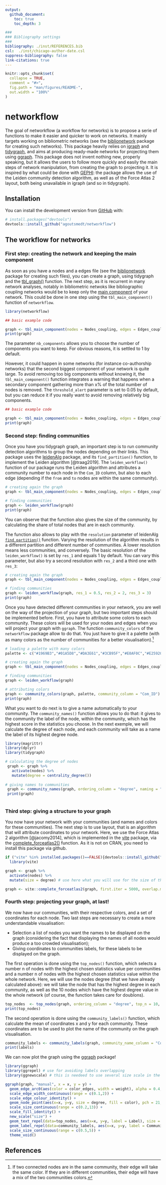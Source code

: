 ```yaml
---
output: 
  github_document:
    toc: true
    toc_depth: 3

###
### Bibliography settings
###
bibliography: ./inst/REFERENCES.bib
csl:  ./inst/chicago-author-date.csl
suppress-bibliography: false
link-citations: true
---
```


<!-- README.md is generated from README.Rmd. Please edit that file -->

```r
knitr::opts_chunk$set(
  collapse = TRUE,
  comment = "#>",
  fig.path = "man/figures/README-",
  out.width = "100%"
)
```

# networkflow

<!-- badges: start -->
<!-- badges: end -->

The goal of networkflow (a workflow for networks) is to propose a serie of functions to make it easier and quicker to work on networks. It mainly targets working on bibliometric networks (see the [biblionetwork](https://github.com/agoutsmedt/biblionetwork) package for creating such networks). This package heavily relies on [igraph](https://igraph.org/r/) and [tidygraph](https://tidygraph.data-imaginist.com/index.html), and aims at producing ready-made networks for projecting them using [ggraph](https://ggraph.data-imaginist.com/). This package does not invent nothing new, properly speaking, but it allows the users to follow more quickly and easily the main steps of network manipulation, from creating the graph to projecting it. It is inspired by what could be done with [GEPHI](https://gephi.org/): the package allows the use of the Leiden community detection algorithm, as well as of the Force Atlas 2 layout, both being unavailable in igraph (and so in tidygraph).

## Installation

You can install the development version from [GitHub](https://github.com/) with:

``` r
# install.packages("devtools")
devtools::install_github("agoutsmedt/networkflow")
```

## The workflow for networks

### First step: creating the network and keeping the main component

As soon as you have a nodes and a edges file (see the [biblionetwork](https://github.com/agoutsmedt/biblionetwork) package for creating such files), you can create a graph, using tidygraph and the [tbl_graph()](https://rdrr.io/cran/tidygraph/man/tbl_graph.html) function. The next step, as it is recurrent in many network analyses, notably in bibliometric netwoks like bibliographic coupling networks would be to keep only the [main component](https://en.wikipedia.org/wiki/Component_(graph_theory)) of your network. This could be done in one step using the `tbl_main_component()` function of `networkflow`. 

```r
library(networkflow)

## basic example code

graph <- tbl_main_component(nodes = Nodes_coupling, edges = Edges_coupling, directed = FALSE, node_key = "ItemID_Ref", nb_components = 1)
print(graph)

```

The parameter `nb_components` allows you to choose the number of components you want to keep. For obvious reasons, it is settled to 1 by default. 

However, it could happen in some networks (for instance co-authorship networks) that the second biggest component of your network is quite large. To avoid removing too big components without knowing it, the `tbl_main_component()` function integrates a warning that happens when a secondary component gathering more than x% of the total number of nodes is removed. The `threshold_alert` parameter is set to 0.05 by default, but you can reduce it if you really want to avoid removing relatively big components.

```r

## basic example code

graph <- tbl_main_component(nodes = Nodes_coupling, edges = Edges_coupling, directed = FALSE, node_key = "ItemID_Ref", threshold_alert = 0.001)
print(graph)

```

### Second step: finding communities

Once you have you tidygraph graph, an important step is to run community detection algorithms to group the nodes depending on their links. This package uses the [leidenAlg](https://cran.r-project.org/web/packages/leidenAlg/index.html) package, and its `find_partition()` function, to implement the Leiden algorithm [@traag2019]. The `leiden_workflow()` function of our package runs the Leiden algorithm and attributes a community number to each node in the `Com_ID` column, but also to each edge (depending if the `from` and `to` nodes are within the same community). 

```r

# creating again the graph
graph <- tbl_main_component(nodes = Nodes_coupling, edges = Edges_coupling, directed = FALSE, node_key = "ItemID_Ref", nb_components = 1)

# finding communities
graph <- leiden_workflow(graph)
print(graph)

```

You can observe that the function also gives the size of the community, by calculating the share of total nodes that are in each community.

The function also allows to play with the `resolution` parameter of leidenAlg [`find_partition()`]() function. Varying the resolution of the algorithm results in a different partition and different number of communities. A lower resolution means less communities, and conversely. The basic resolution of the `leiden_workflow()` is set by `res_1` and equals 1 by default. You can vary this parameter, but also try a second resolution with `res_2` and a third one with `res_3`:

```r

# creating again the graph
graph <- tbl_main_component(nodes = Nodes_coupling, edges = Edges_coupling, directed = FALSE, node_key = "ItemID_Ref", nb_components = 1)

# finding communities
graph <- leiden_workflow(graph, res_1 = 0.5, res_2 = 2, res_3 = 3)
print(graph)

```

Once you have detected different communities in your network, you are well on the way of the projection of your graph, but two important steps should be implemented before. First, you have to attribute some colors to each community. These colors will be used for your nodes and edges when you will project your graph with `ggraph`. The function `community_colors` of the `networkflow` package allow to do that. You just have to give it a palette (with as many colors as the number of communities for a better visualisation).^[If two connected nodes are in the same community, their edge will take the same color. If they are in different communities, their edge will have a mix of the two communities colors.] 

```r
# loading a palette with many colors
palette <- c("#1969B3","#01A5D8","#DA3E61","#3CB95F","#E0AF0C","#E25920","#6C7FC9","#DE9493","#CD242E","#6F4288","#B2EEF8","#7FF6FD","#FDB8D6","#8BF9A9","#FEF34A","#FEC57D","#DAEFFB","#FEE3E1","#FBB2A7","#EFD7F2","#5CAADA","#37D4F5","#F5779B","#62E186","#FBDA28","#FB8F4A","#A4B9EA","#FAC2C0","#EB6466","#AD87BC","#0B3074","#00517C","#871B2A","#1A6029","#7C4B05","#8A260E","#2E3679","#793F3F","#840F14","#401C56","#003C65","#741A09","#602A2A","#34134A","#114A1B","#27DDD1","#27DD8D","#4ADD27","#D3DD27","#DDA427","#DF2935","#DD27BC","#BA27DD","#3227DD","#2761DD","#27DDD1")

# creating again the graph
graph <- tbl_main_component(nodes = Nodes_coupling, edges = Edges_coupling, directed = FALSE, node_key = "ItemID_Ref", nb_components = 1)

# finding communities
graph <- leiden_workflow(graph)

# attributing colors
graph <- community_colors(graph, palette, community_column = "Com_ID")
print(graph)
```

What you want to do next is to give a name automatically to your community. The `community_names()` function allows you to do that: it gives to the community the label of the node, within the community, which has the highest score in the statistics you choose. In the next exemple, we will calculate the degree of each node, and each community will take as a name the label of its highest degree node.

```r

library(magrittr)
library(dplyr)
library(tidygraph)

# calculating the degree of nodes
 graph <- graph %>%
   activate(nodes) %>%
   mutate(degree = centrality_degree())
 
# giving names to communities
 graph <- community_names(graph, ordering_column = "degree", naming = "Author_date", community_column = "Com_ID")
 print(graph)
 
```


### Third step: giving a structure to your graph

You now have your network with your communities (and names and colors for these communities). The next step is to use layout, that is an algorithm that will attribute coordinates to your network. Here, we use the Force Atlas 2 algorithm [@jacomy2014], which is implemented in the [vite](https://github.com/ParkerICI/vite) package, via the [complete_forceatlas2()](https://rdrr.io/github/ParkerICI/scgraphs/man/complete_forceatlas2.html) function. As it is not on CRAN, you need to install this package via github. 

```r

if ("vite" %in% installed.packages()==FALSE){devtools::install_github("ParkerICI/vite")}
  library(vite)

graph <- graph %>%
  activate(nodes) %>% 
  mutate(size = degree) # use here what you will use for the size of the nodes in the graph. Force Atlas will take care of avoiding overlapping

graph <- vite::complete_forceatlas2(graph, first.iter = 5000, overlap.method = "repel", overlap.iter = 500)


```

### Fourth step: projecting your graph, at last!

We now have our communities, with their respective colors, and a set of coordinates for each node. Two last steps are necessary to create a more understandable visualisation:

- Selection a list of nodes you want the names to be displayed on the graph (considering the fact that displaying the names of all nodes would produce a too crowded visualisation);
- Giving coordinates to communities labels, for these labels to be displayed on the graph.

The first operation is done using the `top_nodes()` function, which selects a number n of nodes with the highest chosen statistics value per communities and a number n of nodes with the highest chosen statistics value within the whole network. Here, we will use the nodes degree (that we have already calculated above): we will take the node that has the highest degree in each community, as well as the 10 nodes which have the highest degree value in the whole network (of course, the function takes care for doublons).

```r
top_nodes  <- top_nodes(graph, ordering_column = "degree", top_n = 10, top_n_per_com = 1)
print(top_nodes)
```


The second operation is done using the `community_labels()` function, which calculate the mean of coordinates x and y for each community. These coordinates are to be used to plot the name of the community on the graph visualisation. 

```r
community_labels <- community_labels(graph, community_name_column = "Community_name", community_size_column = "Size_com")
print(labels)
```


We can now plot the graph using the [ggraph](https://ggraph.data-imaginist.com/) package!

```r
library(ggraph)
library(ggrepel) # use for avoiding labels overlapping
library(ggnewscale) # this is needeed to use several size scale in the graph (here, one for nodes, and one for labels)

ggraph(graph, "manual", x = x, y = y) + 
  geom_edge_arc0(aes(color = color_edges, width = weight), alpha = 0.4, strength = 0.2, show.legend = FALSE) +
  scale_edge_width_continuous(range = c(0.1,2)) +
  scale_edge_colour_identity() +
  geom_node_point(aes(x=x, y=y, size = degree, fill = color), pch = 21, alpha = 0.9, show.legend = FALSE) +
  scale_size_continuous(range = c(0.2,13)) +
  scale_fill_identity() +
  new_scale("size") +
  geom_text_repel(data=top_nodes, aes(x=x, y=y, label = Label), size = 2, fontface="bold", alpha = 1, point.padding=NA, show.legend = FALSE) +
  geom_label_repel(data=community_labels, aes(x=x, y=y, label = Community_name, fill = color), size = 6, fontface="bold", alpha = 0.9, point.padding=NA, show.legend = FALSE) +
  scale_size_continuous(range = c(0.5,5)) +
  theme_void()
```


## References
